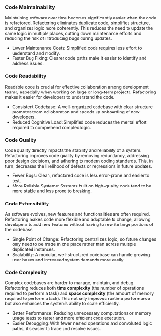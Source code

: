 
### Code Maintainability

Maintaining software over time becomes significantly easier when the code is refactored. Refactoring eliminates duplicate code, simplifies structure, and organizes logic more coherently. This reduces the need to update the same logic in multiple places, cutting down maintenance efforts and reducing the risk of introducing bugs during updates.

  + Lower Maintenance Costs: Simplified code requires less effort to understand and modify.
  + Faster Bug Fixing: Clearer code paths make it easier to identify and address issues.


### Code Readability

Readable code is crucial for effective collaboration among development teams, especially when working on large or long-term projects. Refactoring makes it easier for developers to understand the code.

  + Consistent Codebase: A well-organized codebase with clear structure promotes team collaboration and speeds up onboarding of new developers.
  + Reduced Cognitive Load: Simplified code reduces the mental effort required to comprehend complex logic.


### Code Quality

Code quality directly impacts the stability and reliability of a system. Refactoring improves code quality by removing redundancy, addressing poor design decisions, and adhering to modern coding standards. This, in turn, decreases the likelihood of defects or regressions in future updates.

  + Fewer Bugs: Clean, refactored code is less error-prone and easier to test.
  + More Reliable Systems: Systems built on high-quality code tend to be more stable and less prone to breaking.

### Code Extensibility

As software evolves, new features and functionalities are often required. Refactoring makes code more flexible and adaptable to change, allowing developers to add new features without having to rewrite large portions of the codebase.

  + Single Point of Change: Refactoring centralizes logic, so future changes only need to be made in one place rather than across multiple duplicated instances.
  + Scalability: A modular, well-structured codebase can handle growing user bases and increased system demands more easily.


### Code Complexity

Complex codebases are harder to manage, maintain, and debug. Refactoring reduces both **time complexity** (the number of operations required to perform a task) and **space complexity** (the amount of memory required to perform a task). This not only improves runtime performance but also enhances the system's ability to scale efficiently.

  + Better Performance: Reducing unnecessary computations or memory usage leads to faster and more efficient code execution.
  + Easier Debugging: With fewer nested operations and convoluted logic paths, it’s easier to trace and resolve issues.
